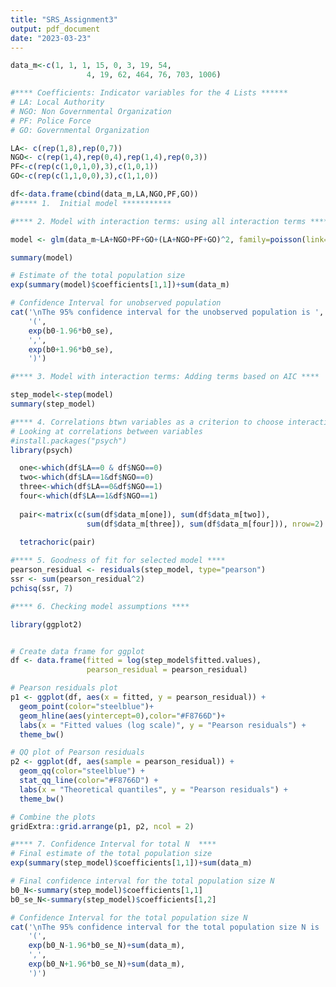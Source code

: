 ---
title: "SRS_Assignment3"
output: pdf_document
date: "2023-03-23"
---
```{r}



data_m<-c(1, 1, 1, 15, 0, 3, 19, 54, 
                 4, 19, 62, 464, 76, 703, 1006)

#**** Coefficients: Indicator variables for the 4 Lists ******
# LA: Local Authority
# NGO: Non Governmental Organization
# PF: Police Force
# GO: Governmental Organization

LA<- c(rep(1,8),rep(0,7))
NGO<- c(rep(1,4),rep(0,4),rep(1,4),rep(0,3))
PF<-c(rep(c(1,0,1,0),3),c(1,0,1))
GO<-c(rep(c(1,1,0,0),3),c(1,1,0))

df<-data.frame(cbind(data_m,LA,NGO,PF,GO))
#***** 1.  Initial model ***********

```


```{r}
#**** 2. Model with interaction terms: using all interaction terms *****

model <- glm(data_m~LA+NGO+PF+GO+(LA+NGO+PF+GO)^2, family=poisson(link="log"))

summary(model)

# Estimate of the total population size
exp(summary(model)$coefficients[1,1])+sum(data_m)

# Confidence Interval for unobserved population
cat('\nThe 95% confidence interval for the unobserved population is ',
    '(',
    exp(b0-1.96*b0_se),
    ',',
    exp(b0+1.96*b0_se),
    ')')

```

```{r}
#**** 3. Model with interaction terms: Adding terms based on AIC ****

step_model<-step(model)
summary(step_model)
```


```{r}
#**** 4. Correlations btwn variables as a criterion to choose interactions ****
# Looking at correlations between variables 
#install.packages("psych")
library(psych)

  one<-which(df$LA==0 & df$NGO==0)
  two<-which(df$LA==1&df$NGO==0)
  three<-which(df$LA==0&df$NGO==1)
  four<-which(df$LA==1&df$NGO==1)
  
  pair<-matrix(c(sum(df$data_m[one]), sum(df$data_m[two]), 
                 sum(df$data_m[three]), sum(df$data_m[four])), nrow=2)
  
  tetrachoric(pair)
```
```{r}
#**** 5. Goodness of fit for selected model ****
pearson_residual <- residuals(step_model, type="pearson")
ssr <- sum(pearson_residual^2) 
pchisq(ssr, 7)
```


```{r}
#**** 6. Checking model assumptions ****

library(ggplot2)


# Create data frame for ggplot
df <- data.frame(fitted = log(step_model$fitted.values),
                 pearson_residual = pearson_residual)

# Pearson residuals plot
p1 <- ggplot(df, aes(x = fitted, y = pearson_residual)) +
  geom_point(color="steelblue")+
  geom_hline(aes(yintercept=0),color="#F8766D")+
  labs(x = "Fitted values (log scale)", y = "Pearson residuals") +
  theme_bw()

# QQ plot of Pearson residuals
p2 <- ggplot(df, aes(sample = pearson_residual)) +
  geom_qq(color="steelblue") +
  stat_qq_line(color="#F8766D") +
  labs(x = "Theoretical quantiles", y = "Pearson residuals") +
  theme_bw()

# Combine the plots
gridExtra::grid.arrange(p1, p2, ncol = 2)


```

```{r}
#**** 7. Confidence Interval for total N  ****
# Final estimate of the total population size
exp(summary(step_model)$coefficients[1,1])+sum(data_m)

# Final confidence interval for the total population size N
b0_N<-summary(step_model)$coefficients[1,1]
b0_se_N<-summary(step_model)$coefficients[1,2]

# Confidence Interval for the total population size N
cat('\nThe 95% confidence interval for the total population size N is ',
    '(',
    exp(b0_N-1.96*b0_se_N)+sum(data_m),
    ',',
    exp(b0_N+1.96*b0_se_N)+sum(data_m),
    ')')

```
